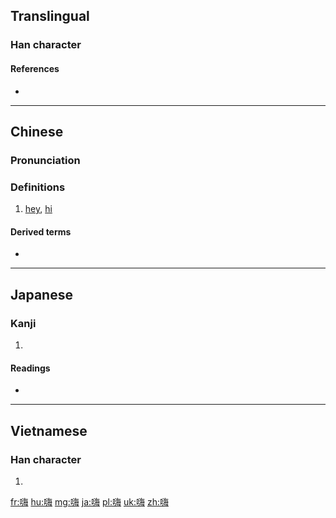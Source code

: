 ==Translingual==

===Han character===
{{Han char|rn=30|rad=口|as=10|sn=13|four=68057|canj=REOY|ids=⿰口海}}

====References====
* {{Han ref|kx=0204.111|dkj=04137|hdz=10671.030|uh=55E8|ud=21992|bh=B6D9|bd=46809}}

----

==Chinese==
{{zh-forms}}

===Pronunciation===
{{zh-pron
|m=hāi
|c=hoi1
|mn=hài
|w=0he
|cat=intj
}}

===Definitions===
{{zh-hanzi}}

# {{cx|colloquial|lang=zh}} [[hey]], [[hi]]

====Derived terms====
* {{zh-l|嗨喲}}

----

==Japanese==

===Kanji===
{{ja-kanji|grade=|rs=口10}}

# {{defn|lang=ja|sort=口10}}

====Readings====
* {{ja-readings|on=[[かい]] (kai)|kun=}}

----

==Vietnamese==

===Han character===
{{vi-hantu|[[hải]]|rs=口10}}

# {{defn|lang=vi|sort=口10}}

[[fr:嗨]]
[[hu:嗨]]
[[mg:嗨]]
[[ja:嗨]]
[[pl:嗨]]
[[uk:嗨]]
[[zh:嗨]]